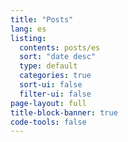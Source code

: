 ```yaml
---
title: "Posts"
lang: es
listing:
  contents: posts/es
  sort: "date desc"
  type: default
  categories: true
  sort-ui: false
  filter-ui: false
page-layout: full
title-block-banner: true
code-tools: false
---
```

